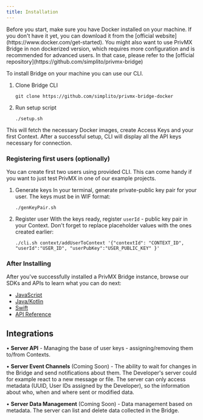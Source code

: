 ```yaml
---
title: Installation
---
```


<Callout>
Before you start, make sure you have Docker installed on your machine. If you don't have it yet, you can download it from the [official website](https://www.docker.com/get-started).
You might also want to use PrivMX Bridge in non dockerized version, which requires more configuration and is recommended for advanced users. In that case, please refer to the [official repository](https://github.com/simplito/privmx-bridge)
</Callout>

To install Bridge on your machine you can use our CLI.

1. Clone Bridge CLI
     ```shell
    git clone https://github.com/simplito/privmx-bridge-docker
    ```
2. Run setup script
    ```shell
    ./setup.sh
   ```

This will fetch the necessary Docker images, create Access Keys and your first Context. After a successful setup, CLI
will
display all the API keys necessary for connection. <br/>

### Registering first users (optionally)

You can create first two users using provided CLI. This can come handy if you want to just test PrivMX in  one of our example projects.

1. Generate keys
    In your terminal, generate private-public key pair for your user. The keys must be in WIF format:
     ```shell
    ./genKeyPair.sh
    ```
2. Register user
    With the keys ready, register `userId` - public key pair in your Context. Don't forget to replace placeholder values
    with the ones created earlier:
    ```shell
    ./cli.sh context/addUserToContext '{"contextId": "CONTEXT_ID", "userId":"USER_ID", "userPubKey":"USER_PUBLIC_KEY" }'
    ```
### After Installing

After you've successfully installed a PrivMX Bridge instance, browse our SDKs and APIs to learn what you can do next:
- [JavaScript](../js/introduction)
- [Java/Kotlin](../java/introduction)
- [Swift](../swift/getting-started)
- [API Reference](../reference/start)

## Integrations

• **Server API** - Managing the base of user keys - assigning/removing them to/from Contexts.

• **Server Event Channels** (Coming Soon) - The ability to wait for changes in the Bridge and send notifications about them. The Developer's server could for example react to a new message or file. The server can only access metadata (UUID, User IDs assigned by the Developer), so the information about who, when and where sent or modified data.

• **Server Data Management** (Coming Soon) - Data management based on metadata. The server can list and delete data collected in the Bridge.

